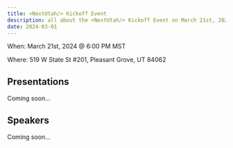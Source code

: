 ```yaml
---
title: <NextUtah/> Kickoff Event
description: all about the <NextUtah/> Kickoff Event on March 21st, 2024
date: 2024-03-01
---
```


When: March 21st, 2024 @ 6:00 PM MST

Where: 519 W State St #201, Pleasant Grove, UT 84062

## Presentations

Coming soon...

## Speakers

Coming soon...
